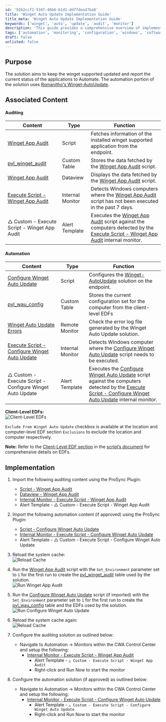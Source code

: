 ```yaml
---
id: '92b2ccf2-534f-46b6-b1d1-dd77dea47ba8'
title: 'Winget Auto Update Implementation Guide'
title_meta: 'Winget Auto Update Implementation Guide'
keywords: ['winget', 'auto', 'update', 'audit', 'monitor']
description: 'This guide provides a comprehensive overview of implementing the Winget Auto Update solution, including the necessary auditing and automation content, configuration steps, and monitoring setup to ensure that winget-supported applications are kept up to date and their statuses reported effectively.'
tags: ['automation', 'monitoring', 'configuration', 'windows', 'software']
draft: false
unlisted: false
---
```

## Purpose

The solution aims to keep the winget supported updated and report the current status of the applications to Automate. The automation portion of the solution uses [Romanitho's Winget-AutoUpdate](https://github.com/Romanitho/Winget-AutoUpdate).

## Associated Content

#### Auditing

| Content                                                                 | Type          | Function                                                                                          |
|-------------------------------------------------------------------------|---------------|---------------------------------------------------------------------------------------------------|
| [Winget App Audit](https://proval.itglue.com/DOC-5078775-17973895)    | Script        | Fetches information of the installed winget supported application from the endpoint.             |
| [pvl_winget_audit](https://proval.itglue.com/DOC-5078775-17973960)    | Custom Table  | Stores the data fetched by the [Winget App Audit](https://proval.itglue.com/DOC-5078775-17973895) script. |
| [Winget App Audit](https://proval.itglue.com/DOC-5078775-17973899)    | Dataview      | Displays the data fetched by the [Winget App Audit](https://proval.itglue.com/DOC-5078775-17973895) script. |
| [Execute Script - Winget App Audit](https://proval.itglue.com/DOC-5078775-17973897) | Internal Monitor | Detects Windows computers where the [Winget App Audit](https://proval.itglue.com/DOC-5078775-17973895) script has not been executed in the past 7 days. |
| △ Custom - Execute Script - Winget App Audit                             | Alert Template | Executes the [Winget App Audit](https://proval.itglue.com/DOC-5078775-17973895) script against the computers detected by the [Execute Script - Winget App Audit](https://proval.itglue.com/DOC-5078775-17973897) internal monitor. |

#### Automation

| Content                                                                 | Type          | Function                                                                                          |
|-------------------------------------------------------------------------|---------------|---------------------------------------------------------------------------------------------------|
| [Configure Winget Auto Update](https://proval.itglue.com/DOC-5078775-17973896) | Script        | Configures the [Winget-AutoUpdate](https://github.com/Romanitho/Winget-AutoUpdate) solution on the endpoint. |
| [pvl_wau_config](https://proval.itglue.com/DOC-5078775-17973964)      | Custom Table  | Stores the current configuration set for the computer from the client-level EDFs                  |
| [Winget Auto Update Errors](https://proval.itglue.com/DOC-5078775-17973900) | Remote Monitor | Check the error log file generated by the Winget Auto Update solution.                           |
| [Execute Script - Configure Winget Auto Update](https://proval.itglue.com/DOC-5078775-17973898) | Internal Monitor | Detects Windows computer where the [Configure Winget Auto Update](https://proval.itglue.com/DOC-5078775-17973896) script needs to be executed. |
| △ Custom - Execute Script - Configure Winget Auto Update               | Alert Template | Executes the [Configure Winget Auto Update](https://proval.itglue.com/DOC-5078775-17973896) script against the computers detected by the [Execute Script - Configure Winget Auto Update](https://proval.itglue.com/DOC-5078775-17973898) internal monitor. |

**Client-Level EDFs:**  
![Client-Level EDFs](../../static/img/Winget-Auto-Update/image_1.png)

`Exclude From Winget Auto Update` checkbox is available at the location and computer-level EDF section `Exclusions` to exclude the location and computer respectively.

**Note:** Refer to the [Client-Level EDF section](https://proval.itglue.com/5078775/docs/17973896#section-32120357) in the [script’s document](https://proval.itglue.com/DOC-5078775-17973896) for comprehensive details on EDFs.

## Implementation

1. Import the following auditing content using the ProSync Plugin:
   - [Script - Winget App Audit](https://proval.itglue.com/DOC-5078775-17973895)
   - [Dataview - Winget App Audit](https://proval.itglue.com/DOC-5078775-17973899)
   - [Internal Monitor - Execute Script - Winget App Audit](https://proval.itglue.com/DOC-5078775-17973897)
   - Alert Template - △ Custom - Execute Script - Winget App Audit

2. Import the following automation content (if approved) using the ProSync Plugin:
   - [Script - Configure Winget Auto Update](https://proval.itglue.com/DOC-5078775-17973896)
   - [Internal Monitor - Execute Script - Configure Winget Auto Update](https://proval.itglue.com/DOC-5078775-17973898)
   - Alert Template - △ Custom - Execute Script - Configure Winget Auto Update

3. Reload the system cache:  
   ![Reload Cache](../../static/img/Winget-Auto-Update/image_2.png)

4. Run the [Winget App Audit](https://proval.itglue.com/DOC-5078775-17973895) script with the `Set_Environment` parameter set to `1` for the first run to create the [pvl_winget_audit](https://proval.itglue.com/DOC-5078775-17973960) table used by the solution.  
   ![Run Winget App Audit](../../static/img/Winget-Auto-Update/image_3.png)

5. Run the [Configure Winget Auto Update](https://proval.itglue.com/DOC-5078775-17973896) script (if imported) with the `Set_Environment` parameter set to `1` for the first run to create the [pvl_wau_config](https://proval.itglue.com/DOC-5078775-17973964) table and the EDFs used by the solution.  
   ![Run Configure Winget Auto Update](../../static/img/Winget-Auto-Update/image_4.png)

6. Reload the system cache again:  
   ![Reload Cache](../../static/img/Winget-Auto-Update/image_2.png)

7. Configure the auditing solution as outlined below:
   - Navigate to Automation → Monitors within the CWA Control Center and setup the following:
     - [Internal Monitor - Execute Script - Winget App Audit](https://proval.itglue.com/DOC-5078775-17973897)  
       - Alert Template - `△ Custom - Execute Script - Winget App Audit`
       - Right-click and Run Now to start the monitor

8. Configure the automation solution (if approved) as outlined below:
   - Navigate to Automation → Monitors within the CWA Control Center and setup the following:
     - [Internal Monitor - Execute Script - Configure Winget Auto Update](https://proval.itglue.com/DOC-5078775-17973898)  
       - Alert Template - `△ Custom - Execute Script - Configure Winget Auto Update`
       - Right-click and Run Now to start the monitor











